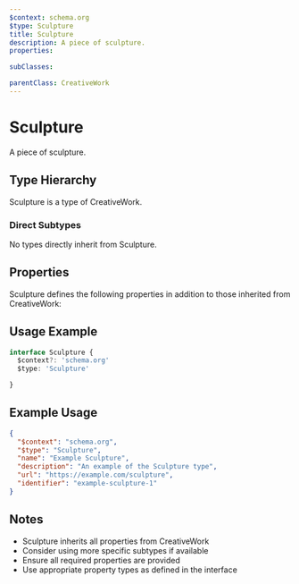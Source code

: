 ```yaml
---
$context: schema.org
$type: Sculpture
title: Sculpture
description: A piece of sculpture.
properties:

subClasses:

parentClass: CreativeWork
---
```


# Sculpture

A piece of sculpture.

## Type Hierarchy

Sculpture is a type of CreativeWork.

### Direct Subtypes

No types directly inherit from Sculpture.

## Properties

Sculpture defines the following properties in addition to those inherited from CreativeWork:



## Usage Example

```typescript
interface Sculpture {
  $context?: 'schema.org'
  $type: 'Sculpture'

}
```

## Example Usage

```json
{
  "$context": "schema.org",
  "$type": "Sculpture",
  "name": "Example Sculpture",
  "description": "An example of the Sculpture type",
  "url": "https://example.com/sculpture",
  "identifier": "example-sculpture-1"
}
```

## Notes

- Sculpture inherits all properties from CreativeWork
- Consider using more specific subtypes if available
- Ensure all required properties are provided
- Use appropriate property types as defined in the interface
